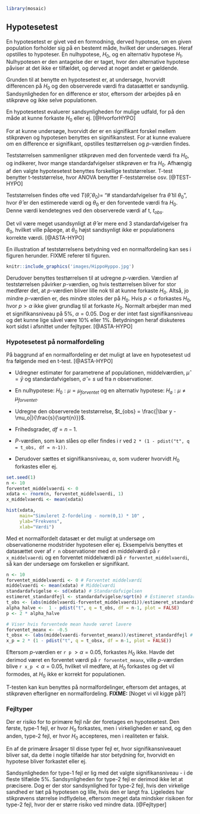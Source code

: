 ```r
library(mosaic)
```

## Hypotesetest

En hypotesetest er givet ved en formodning, derved hypotese, om en given population forholder sig på en bestemt måde, hvilket der undersøges. Heraf opstilles to hypoteser. En nulhypotese, $H_0$, og en alternativ hypotese $H_1$. Nulhypotesen er den antagelse der er taget, hvor den alternative hypotese påviser at det ikke er tilfældet, og derved at noget andet er gældende. 

Grunden til at benytte en hypotesetest er, at undersøge, hvorvidt differencen på $H_0$ og den observerede værdi fra datasættet er sandsynlig. Sandsynligheden for en difference er stor, eftersom der arbejdes på en stikprøve og ikke selve populationen.

En hypotesetest evaluerer sandsynligheden for mulige udfald, for på den måde at kunne forkaste $H_0$ eller ej. [@HvorforHYPO]

For at kunne undersøge, hvorvidt der er en signifikant forskel mellem stikprøven og hypotesen benyttes en signifikanstest. For at kunne evaluere om en difference er signifikant, opstilles testtørrelsen og _p_-værdien findes.

Teststørrelsen sammenligner stikprøven med den forventede værdi fra $H_0$, og indikerer, hvor mange standardafvigelser stikprøven er fra $H_0$. Afhængig af den valgte hypotesetest benyttes forskellige teststørrelser. T-test benytter t-teststørrelse, hvor ANOVA benytter F-teststørrelse osv. [@TEST-HYPO]

Teststørrelsen findes ofte ved $T(\hat\theta, \theta_0) =$ "# standardafvigelser fra $\hat\theta$ til $\theta_0$", hvor $\hat\theta$ er den estimerede værdi og $\theta_0$ er den forventede værdi fra $H_0$. Denne værdi kendetegnes ved den observerede værdi af t, $t_{obs}$.

Det vil være meget usandsynligt at $\hat\theta$ er mere end 3 standardafvigelser fra $\theta_0$, hvilket ville påpege, at $\theta_0$ højst sandsynligt ikke er populationens korrekte værdi. [@ASTA-HYPO]

En illustration af teststørrelsens betydning ved en normalfordeling kan ses i figuren herunder. FIXME referer til figuren.

```r
knitr::include_graphics('images/HippoHyppo.jpg')
```

Derudover benyttes testtørrelsen til at udregne _p_-værdien. Værdien af teststørrelsen påvirker _p_-værdien, og hvis testtørrelsen bliver for stor medfører det, at _p_-værdien bliver lille nok til at kunne forkaste $H_0$. Altså, jo mindre _p_-værdien er, des mindre stoles der på $H_0$. Hvis $p<\alpha$ forkastes $H_0$, hvor $p>\alpha$ ikke giver grundlag til at forkaste $H_0$. Normalt arbejder man med et signifikansniveau på 5%, $\alpha=0.05$. Dog er der intet fast signifikansniveau og det kunne lige såvel være 10% eller 1%. Betydningen heraf diskuteres kort sidst i afsnittet under fejltyper. [@ASTA-HYPO]

### Hypotesetest på normalfordeling
På baggrund af en normalfordeling er det muligt at lave en hypotesetest ud fra følgende med en t-test. [@ASTA-HYPO] 

* Udregner estimater for parametrene af populationen, middelværdien, $\hat \mu = \bar y$ og standardafvigelsen, $\hat \sigma = s$ ud fra $n$ observationer.

* En nulhypotese: $H_0 : \mu = \mu_{forventet}$ og en alternativ hypotese: $H_a : \mu \neq \mu_{forventet}$.

* Udregne den observerede teststørrelse, $t_{obs} = \frac{|\bar y - \mu_o|}{\frac{s}{\sqrt{n}}}$.

* Frihedsgrader, $df = n-1$.

* *P*-værdien, som kan slåes op eller findes i r ved ```2 * (1 - pdist("t", q = t_obs, df = n-1))```.

* Derudover sættes et signifikansniveau, $\alpha$, som vuderer hvorvidt $H_0$ forkastes eller ej.

```r
set.seed(1)
n <- 10
forventet_middelvaerdi <- 0
xdata <- rnorm(n, forventet_middelvaerdi, 1)
x_middelvaerdi <- mean(xdata)
```

```r
hist(xdata,
     main="Simuleret Z-fordeling - norm(0,1) * 10" ,
     ylab="Frekvens",
     xlab="Værdi")
```

Med et normalfordelt datasæt er det muligt at undersøge om observationerne modstrider hypotesen eller ej. Eksempelvis benyttes et datasættet over af ```r n``` observationer med en middelværdi på ```r x_middelvaerdi``` og en forventet middelværdi på ```r forventet_middelvaerdi```, så kan der undersøge om forskellen er signifikant.

```r
n <- 10
forventet_middelvaerdi <- 0 # Forventet middelværdi
middelvaerdi <- mean(xdata) # Middelværdi
standardafvigelse <- sd(xdata) # Standardafvigelsen
estimeret_standardfejl <- standardafvigelse/sqrt(n) # Estimeret standardfejl
t_obs <- (abs(middelvaerdi-forventet_middelvaerdi))/estimeret_standardfejl # Observeret teststørrelse
alpha_halve <-  1 - pdist("t", q = t_obs, df = n-1, plot = FALSE)
p <- 2 * alpha_halve
```

```r
# Viser hvis forventede mean havde været lavere
forventet_meanx <- -0.5
t_obsx <- (abs(middelvaerdi-forventet_meanx))/estimeret_standardfejl # Observeret teststørrelse
x_p = 2 * (1 - pdist("t", q = t_obsx, df = n-1, plot = FALSE))
```


Eftersom *p*-værdien er ```r p``` $> \alpha=0.05$, forkastes $H_0$ ikke. Havde det derimod været en forventet værdi på ```r forventet_meanx```, ville *p*-værdien blive ```r x_p``` $< \alpha=0.05$, hvilket vil medføre, at $H_0$ forkastes og det vil formodes, at $H_0$ ikke er korrekt for populationen.

T-testen kan kun benyttes på normalfordelinger, eftersom det antages, at stikprøven efterligner en normalfordeling. __FIXME:__ [Noget vi vil kigge på?]

### Fejltyper

Der er risiko for to primære fejl når der foretages en hypotesetest. Den første, type-1 fejl, er hvor $H_0$ forkastes, men i virkeligheden er sand, og den anden, type-2 fejl, er hvor $H_0$ accepteres, men i realiteten er falsk.

En af de primære årsager til disse typer fejl er, hvor signifikansniveauet bliver sat, da dette i nogle tilfælde har stor betydning for, hvorvidt en hypotese bliver forkastet eller ej.

Sandsynligheden for type-1 fejl er lig med det valgte signifikansniveau - i de fleste tilfælde 5%. Sandsynligheden for type-2 fejl er derimod ikke let at præcisere. Dog er der stor sandsynlighed for type-2 fejl, hvis den virkelige sandhed er tæt på hypotesen og lille, hvis den er langt fra. Ligeledes har stikprøvens størrelse indflydelse, eftersom meget data mindsker risikoen for type-2 fejl, hvor der er større risiko ved mindre data. [@Fejltyper]
